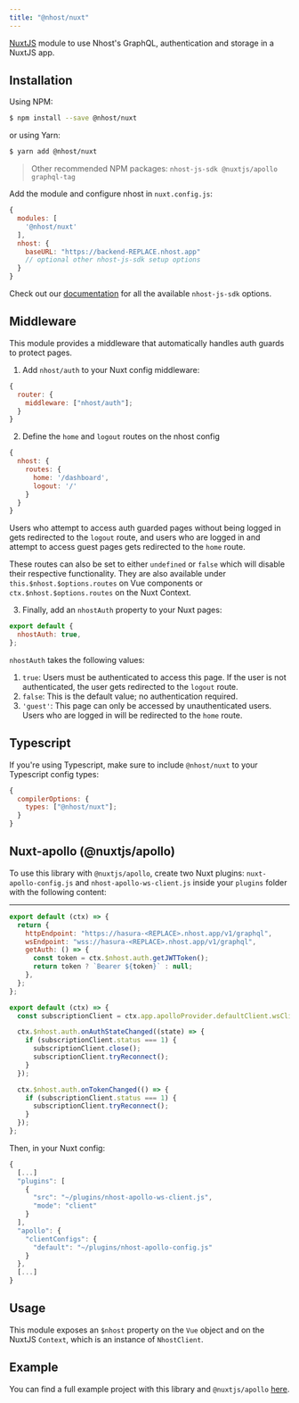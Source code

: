 ```yaml
---
title: "@nhost/nuxt"
---
```


[NuxtJS](https://nuxtjs.org/) module to use Nhost's GraphQL, authentication and storage in a NuxtJS app.

## Installation

Using NPM:

```bash
$ npm install --save @nhost/nuxt
```

or using Yarn:

```bash
$ yarn add @nhost/nuxt
```

> Other recommended NPM packages: `nhost-js-sdk @nuxtjs/apollo graphql-tag`

Add the module and configure nhost in `nuxt.config.js`:

```js
{
  modules: [
    '@nhost/nuxt'
  ],
  nhost: {
    baseURL: "https://backend-REPLACE.nhost.app"
    // optional other nhost-js-sdk setup options
  }
}
```

Check out our [documentation](/libraries/nhost-js-sdk#setup) for all the available `nhost-js-sdk` options.

## Middleware

This module provides a middleware that automatically handles auth guards to protect pages.

1. Add `nhost/auth` to your Nuxt config middleware:

```js
{
  router: {
    middleware: ["nhost/auth"];
  }
}
```

2. Define the `home` and `logout` routes on the nhost config

```js
{
  nhost: {
    routes: {
      home: '/dashboard',
      logout: '/'
    }
  }
}
```

Users who attempt to access auth guarded pages without being logged in gets redirected to the `logout` route, and users who are logged in and attempt to access guest pages gets redirected to the `home` route.

These routes can also be set to either `undefined` or `false` which will disable their respective functionality. They are also available under `this.$nhost.$options.routes` on Vue components or `ctx.$nhost.$options.routes` on the Nuxt Context.

3. Finally, add an `nhostAuth` property to your Nuxt pages:

```js
export default {
  nhostAuth: true,
};
```

`nhostAuth` takes the following values:

1. `true`: Users must be authenticated to access this page. If the user is not authenticated, the user gets redirected to the `logout` route.
2. `false`: This is the default value; no authentication required.
3. `'guest'`: This page can only be accessed by unauthenticated users. Users who are logged in will be redirected to the `home` route.

## Typescript

If you're using Typescript, make sure to include `@nhost/nuxt` to your Typescript config types:

```js
{
  compilerOptions: {
    types: ["@nhost/nuxt"];
  }
}
```

## Nuxt-apollo (@nuxtjs/apollo)

To use this library with `@nuxtjs/apollo`, create two Nuxt plugins: `nuxt-apollo-config.js` and `nhost-apollo-ws-client.js` inside your `plugins` folder with the following content:

---

```js:plugins/nuxt-apollo-config.js
export default (ctx) => {
  return {
    httpEndpoint: "https://hasura-<REPLACE>.nhost.app/v1/graphql",
    wsEndpoint: "wss://hasura-<REPLACE>.nhost.app/v1/graphql",
    getAuth: () => {
      const token = ctx.$nhost.auth.getJWTToken();
      return token ? `Bearer ${token}` : null;
    },
  };
};
```

```js:nhost-apollo-ws-client.js
export default (ctx) => {
  const subscriptionClient = ctx.app.apolloProvider.defaultClient.wsClient;

  ctx.$nhost.auth.onAuthStateChanged((state) => {
    if (subscriptionClient.status === 1) {
      subscriptionClient.close();
      subscriptionClient.tryReconnect();
    }
  });

  ctx.$nhost.auth.onTokenChanged(() => {
    if (subscriptionClient.status === 1) {
      subscriptionClient.tryReconnect();
    }
  });
};
```

Then, in your Nuxt config:

```json:nuxt.config.js
{
  [...]
  "plugins": [
    {
      "src": "~/plugins/nhost-apollo-ws-client.js",
      "mode": "client"
    }
  ],
  "apollo": {
    "clientConfigs": {
      "default": "~/plugins/nhost-apollo-config.js"
    }
  },
  [...]
}
```

## Usage

This module exposes an `$nhost` property on the `Vue` object and on the NuxtJS `Context`, which is an instance of `NhostClient`.

## Example

You can find a full example project with this library and `@nuxtjs/apollo` [here](https://github.com/nhost/nhost/tree/main/examples/nuxt-apollo).
